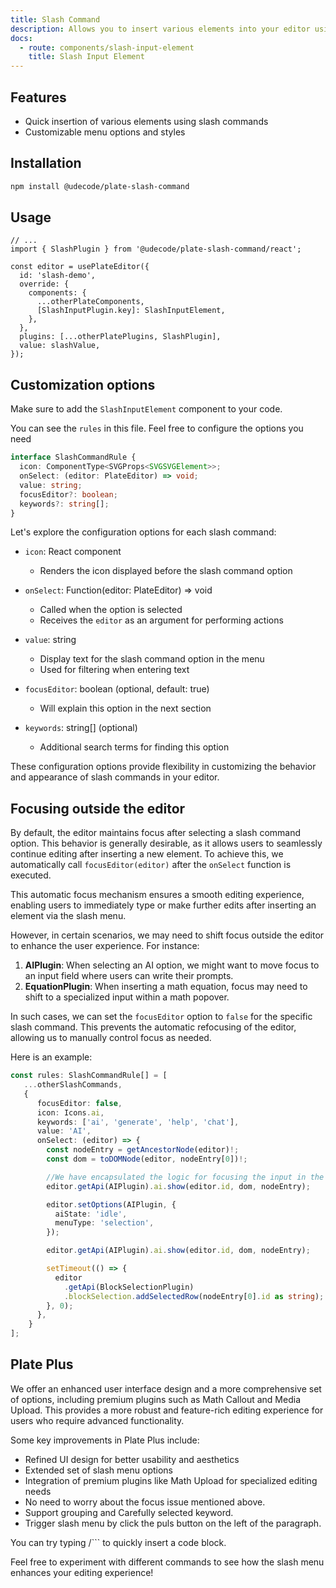 ```yaml
---
title: Slash Command
description: Allows you to insert various elements into your editor using a slash command.
docs:
  - route: components/slash-input-element
    title: Slash Input Element
---
```


<ComponentPreview name="playground-demo" id="slashCommand" />

<PackageInfo>

## Features

- Quick insertion of various elements using slash commands
- Customizable menu options and styles

</PackageInfo>


## Installation

```bash
npm install @udecode/plate-slash-command
```

## Usage

```tsx
// ...
import { SlashPlugin } from '@udecode/plate-slash-command/react';

const editor = usePlateEditor({
  id: 'slash-demo',
  override: {
    components: {
      ...otherPlateComponents,
      [SlashInputPlugin.key]: SlashInputElement,
    },
  },
  plugins: [...otherPlatePlugins, SlashPlugin],
  value: slashValue,
});
```

## Customization options

Make sure to add the `SlashInputElement` component to your code.

You can see the `rules` in this file. Feel free to configure the options you need

```ts
interface SlashCommandRule {
  icon: ComponentType<SVGProps<SVGSVGElement>>;
  onSelect: (editor: PlateEditor) => void;
  value: string;
  focusEditor?: boolean;
  keywords?: string[];
}
```

Let's explore the configuration options for each slash command:

- `icon`: React component
  - Renders the icon displayed before the slash command option

- `onSelect`: Function(editor: PlateEditor) => void
  - Called when the option is selected
  - Receives the `editor` as an argument for performing actions

- `value`: string
  - Display text for the slash command option in the menu
  - Used for filtering when entering text

- `focusEditor`: boolean (optional, default: true)
  - Will explain this option in the next section

- `keywords`: string[] (optional)
  - Additional search terms for finding this option

These configuration options provide flexibility in customizing the behavior and appearance of slash commands in your editor.


## Focusing outside the editor

By default, the editor maintains focus after selecting a slash command option. This behavior is generally desirable, as it allows users to seamlessly continue editing after inserting a new element. To achieve this, we automatically call `focusEditor(editor)` after the `onSelect` function is executed.

This automatic focus mechanism ensures a smooth editing experience, enabling users to immediately type or make further edits after inserting an element via the slash menu.

However, in certain scenarios, we may need to shift focus outside the editor to enhance the user experience. For instance:

1. **AIPlugin**: When selecting an AI option, we might want to move focus to an input field where users can write their prompts.
2. **EquationPlugin**: When inserting a math equation, focus may need to shift to a specialized input within a math popover.

In such cases, we can set the `focusEditor` option to `false` for the specific slash command. This prevents the automatic refocusing of the editor, allowing us to manually control focus as needed.

Here is an example: 
```ts
const rules: SlashCommandRule[] = [
   ...otherSlashCommands,
   {
      focusEditor: false,
      icon: Icons.ai,
      keywords: ['ai', 'generate', 'help', 'chat'],
      value: 'AI',
      onSelect: (editor) => {
        const nodeEntry = getAncestorNode(editor)!;
        const dom = toDOMNode(editor, nodeEntry[0])!;

        //We have encapsulated the logic for focusing the input in the show API
        editor.getApi(AIPlugin).ai.show(editor.id, dom, nodeEntry);

        editor.setOptions(AIPlugin, {
          aiState: 'idle',
          menuType: 'selection',
        });

        editor.getApi(AIPlugin).ai.show(editor.id, dom, nodeEntry);

        setTimeout(() => {
          editor
            .getApi(BlockSelectionPlugin)
            .blockSelection.addSelectedRow(nodeEntry[0].id as string);
        }, 0);
      },
    }
];
```

## Plate Plus
We offer an enhanced user interface design and a more comprehensive set of options, including premium plugins such as Math Callout and Media Upload. 
This provides a more robust and feature-rich editing experience for users who require advanced functionality.

Some key improvements in Plate Plus include:

- Refined UI design for better usability and aesthetics
- Extended set of slash menu options
- Integration of premium plugins like Math Upload for specialized editing needs
- No need to worry about the focus issue mentioned above.
- Support grouping and Carefully selected keyword.
- Trigger slash menu by click the puls button on the left of the paragraph.


You can try typing /``` to quickly insert a code block.

Feel free to experiment with different commands to see how the slash menu enhances your editing experience!


<ComponentPreviewPro
  name="pro-iframe-demo"
  id="pro-slash-menu"
  component="slash-menu"
/>
